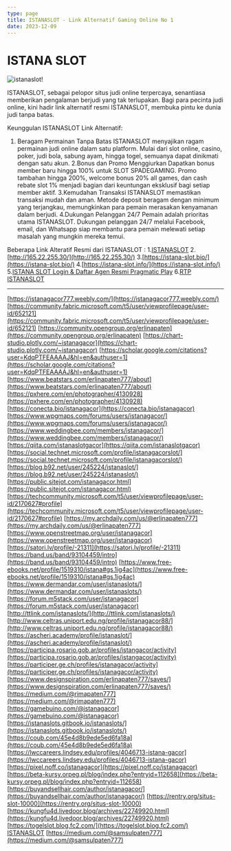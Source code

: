 ```yaml
---
type: page
title: ISTANASLOT - Link Alternatif Gaming Online No 1 
date: 2023-12-09
---
```


# ISTANA SLOT

![istanaslot!](https://ik.imagekit.io/iss/situs-istana.jpg "istanaslot")

ISTANASLOT, sebagai pelopor situs judi online terpercaya, senantiasa memberikan pengalaman berjudi yang tak terlupakan. Bagi para pecinta judi online, kini hadir link alternatif resmi ISTANASLOT, membuka pintu ke dunia judi tanpa batas.

Keunggulan ISTANASLOT Link Alternatif:
1. Beragam Permainan Tanpa Batas
ISTANASLOT menyajikan ragam permainan judi online dalam satu platform. Mulai dari slot online, casino, poker, judi bola, sabung ayam, hingga togel, semuanya dapat dinikmati dengan satu akun.
2.Bonus dan Promo Menggiurkan
Dapatkan bonus member baru hingga 100% untuk SLOT SPADEGAMING. Promo tambahan hingga 200%, welcome bonus 20% all games, dan cash rebate slot 1% menjadi bagian dari keuntungan eksklusif bagi setiap member aktif.
3.Kemudahan Transaksi
ISTANASLOT memastikan transaksi mudah dan aman. Metode deposit beragam dengan minimum yang terjangkau, memungkinkan para pemain merasakan kenyamanan dalam berjudi.
4.Dukungan Pelanggan 24/7
Pemain adalah prioritas utama ISTANASLOT. Dukungan pelanggan 24/7 melalui Facebook, email, dan Whatsapp siap membantu para pemain melewati setiap masalah yang mungkin mereka temui.


Beberapa Link Alteratif Resmi dari ISTANASLOT : 
1.[ISTANASLOT](https://istanaslot.id/)
2.[http://165.22.255.30/](http://165.22.255.30/)
3.[https://istana-slot.bio/](https://istana-slot.bio/)
4.[https://istana-slot.info/](https://istana-slot.info/)
5.[ISTANA SLOT Login & Daftar Agen Resmi Pragmatic Play](https://istana-slot.store/)
6.[RTP ISTANASLOT](https://rtp-istanaslot.com/)

---

[https://istanagacor777.weebly.com/](https://istanagacor777.weebly.com/)
[https://community.fabric.microsoft.com/t5/user/viewprofilepage/user-id/652121](https://community.fabric.microsoft.com/t5/user/viewprofilepage/user-id/652121)
[https://community.opengroup.org/erlinapaten](https://community.opengroup.org/erlinapaten)
[https://chart-studio.plotly.com/~istanagacor](https://chart-studio.plotly.com/~istanagacor)
[https://scholar.google.com/citations?user=KdqPTFEAAAAJ&hl=en&authuser=1](https://scholar.google.com/citations?user=KdqPTFEAAAAJ&hl=en&authuser=1)
[https://www.beatstars.com/erlinapaten777/about](https://www.beatstars.com/erlinapaten777/about)
[https://pxhere.com/en/photographer/4130928](https://pxhere.com/en/photographer/4130928)
[https://conecta.bio/istanagacor](https://conecta.bio/istanagacor)
[https://www.wpgmaps.com/forums/users/istanagacor/](https://www.wpgmaps.com/forums/users/istanagacor/)
[https://www.weddingbee.com/members/istanagacor/](https://www.weddingbee.com/members/istanagacor/)
[https://qiita.com/istanaslotgacor](https://qiita.com/istanaslotgacor)
[https://social.technet.microsoft.com/profile/istanagacorslot/](https://social.technet.microsoft.com/profile/istanagacorslot/)
[https://blog.b92.net/user/245224/istanaslot/](https://blog.b92.net/user/245224/istanaslot/)
[https://public.sitejot.com/istanagacor.html](https://public.sitejot.com/istanagacor.html)
[https://techcommunity.microsoft.com/t5/user/viewprofilepage/user-id/2170627#profile](https://techcommunity.microsoft.com/t5/user/viewprofilepage/user-id/2170627#profile)
[https://my.archdaily.com/us/@erlinapaten777](https://my.archdaily.com/us/@erlinapaten777)
[https://www.openstreetmap.org/user/istanagacor](https://www.openstreetmap.org/user/istanagacor)
[https://satori.lv/profile/-21311](https://satori.lv/profile/-21311)
[https://band.us/band/93104459/intro](https://band.us/band/93104459/intro)
[https://www.free-ebooks.net/profile/1519310/istana#gs.1ig4ac](https://www.free-ebooks.net/profile/1519310/istana#gs.1ig4ac)
[https://www.dermandar.com/user/istanaslots/](https://www.dermandar.com/user/istanaslots/)
[https://forum.m5stack.com/user/istanagacor](https://forum.m5stack.com/user/istanagacor)
[http://ttlink.com/istanaslots/](http://ttlink.com/istanaslots/)
[http://www.celtras.uniport.edu.ng/profile/istanagacor88/](http://www.celtras.uniport.edu.ng/profile/istanagacor88/)
[https://ascheri.academy/profile/istanaslot/](https://ascheri.academy/profile/istanaslot/)
[https://participa.rosario.gob.ar/profiles/istangacor/activity](https://participa.rosario.gob.ar/profiles/istangacor/activity)
[https://participer.ge.ch/profiles/istanagacor/activity](https://participer.ge.ch/profiles/istanagacor/activity)
[https://www.designspiration.com/erlinapaten777/saves/](https://www.designspiration.com/erlinapaten777/saves/)
[https://medium.com/@rimapaten777](https://medium.com/@rimapaten777)
[https://gamebuino.com/@istanagacor](https://gamebuino.com/@istanagacor)
[https://istanaslots.gitbook.io/istanaslots/](https://istanaslots.gitbook.io/istanaslots/)
[https://coub.com/45e4d8b9ede5ed6fa18a](https://coub.com/45e4d8b9ede5ed6fa18a)
[https://lwccareers.lindsey.edu/profiles/4046713-istana-gacor](https://lwccareers.lindsey.edu/profiles/4046713-istana-gacor)
[https://pixel.noff.co/istanagacor](https://pixel.noff.co/istanagacor)
[https://beta-kursy.orpeg.pl/blog/index.php?entryid=112658](https://beta-kursy.orpeg.pl/blog/index.php?entryid=112658)
[https://buyandsellhair.com/author/istanagacor/](https://buyandsellhair.com/author/istanagacor/)
[https://rentry.org/situs-slot-10000](https://rentry.org/situs-slot-10000)
[https://kungfu4d.livedoor.blog/archives/22749920.html](https://kungfu4d.livedoor.blog/archives/22749920.html)
[https://togelslot.blog.fc2.com/](https://togelslot.blog.fc2.com/)
[ISTANASLOT](https://t.me/istanaslot_bot)
[https://medium.com/@samsulpaten777](https://medium.com/@samsulpaten777)
